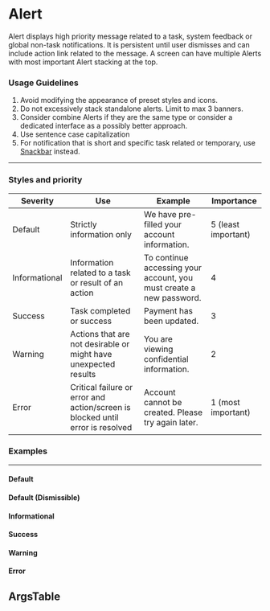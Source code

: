 
# Alert

Alert displays high priority message related to a task, system feedback or global non-task notifications. It is persistent until user dismisses and can include action link related to the message. A screen can have multiple Alerts with most important Alert stacking at the top.

<Canvas>
  <Story id="components-alert--default" />
</Canvas>

<Meta component={Alert} title="Alert" />

### Usage Guidelines

1. Avoid modifying the appearance of preset styles and icons.
2. Do not excessively stack standalone alerts. Limit to max 3 banners.
3. Consider combine Alerts if they are the same type or consider a dedicated interface as a possibly better approach.
4. Use sentence case capitalization
5. For notification that is short and specific task related or temporary, use
   [Snackbar](https://ux-framework-svc-sandbox-us.app.pplsicorp.com/?path=/docs/components-toast--information-toast) instead.

---

### Styles and priority

| Severity      | Use                                                                            | Example                                                             | Importance          |
| ------------- | ------------------------------------------------------------------------------ | ------------------------------------------------------------------- | ------------------- |
| Default       | Strictly information only                                                      | We have pre-filled your account information.                        | 5 (least important) |
| Informational | Information related to a task or result of an action                           | To continue accessing your account, you must create a new password. | 4                   |
| Success       | Task completed or success                                                      | Payment has been updated.                                           | 3                   |
| Warning       | Actions that are not desirable or might have unexpected results                | You are viewing confidential information.                           | 2                   |
| Error         | Critical failure or error and action/screen is blocked until error is resolved | Account cannot be created. Please try again later.                  | 1 (most important)  |

### Examples

---

#### Default

<Canvas>
  <Story id="components-alert--default" />
</Canvas>

#### Default (Dismissible)

<Canvas>
  <Story id="components-alert--default-dismissible" />
</Canvas>

#### Informational

<Canvas>
  <Story id="components-alert--information" />
</Canvas>

#### Success

<Canvas>
  <Story id="components-alert--success" />
</Canvas>

#### Warning

<Canvas>
  <Story id="components-alert--warning" />
</Canvas>

#### Error

<Canvas>
  <Story id="components-alert--error" />
</Canvas>

## ArgsTable

<ArgsTable of={Alert} />
